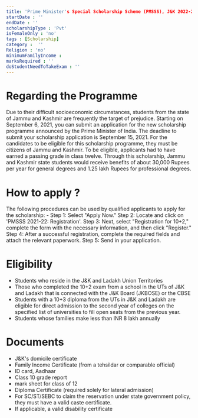 ```yaml
---
title: 'Prime Minister's Special Scholarship Scheme (PMSSS), J&K 2022-23'
startDate : ''
endDate : ''
scholarshipType : 'Pvt'
isFemaleOnly : 'no'
tags : [Scholarship]
category :  ''
Religion : 'no'
minimumFamilyIncome :
marksRequired : ''
doStudentNeedToTakeExam : ''
---
```




# Regarding the Programme
Due to their difficult socioeconomic circumstances, students from the state of Jammu and Kashmir are frequently the target of prejudice.
Starting on September 6, 2021, you can submit an application for the new scholarship programme announced by the Prime Minister of India.
The deadline to submit your scholarship application is September 15, 2021. For the candidates to be eligible for this scholarship programme, 
they must be citizens of Jammu and Kashmir. To be eligible, applicants had to have earned a passing grade in class twelve. Through this scholarship,
Jammu and Kashmir state students would receive benefits of about 30,000 Rupees per year for general degrees and 1.25 lakh Rupees for professional degrees.



# How to apply ?

The following procedures can be used by qualified applicants to apply for the scholarship: -
Step 1: Select "Apply Now." 
Step 2: Locate and click on 'PMSSS 2021-22: Registration'.
Step 3: Next, select "Registration for 10+2," complete the form with the necessary information, and then click "Register."
Step 4: After a successful registration, complete the required fields and attach the relevant paperwork.
Step 5: Send in your application.




# Eligibility
 - Students who reside in the J&K and Ladakh Union Territories
 - Those who completed the 10+2 exam from a school in the UTs of J&K and Ladakh that is connected with the J&K Board (JKBOSE) or the CBSE
 - Students with a 10+3 diploma from the UTs in J&K and Ladakh are eligible for direct admission to the second year of colleges on the specified list of universities to fill open seats from the previous year.
 - Students whose families make less than INR 8 lakh annually



# Documents
 - J&K's domicile certificate
 - Family Income Certificate (from a tehsildar or comparable official)
 - ID card, Aadhaar
 - Class 10 grade report
 - mark sheet for class of 12
 - Diploma Certificate (required solely for lateral admission)
 - For SC/ST/SEBC to claim the reservation under state government policy, they must have a valid caste certificate.
 - If applicable, a valid disability certificate

